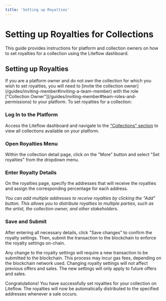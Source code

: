 ```yaml
---
title: 'Setting up Royalties'
---
```



# Setting up Royalties for Collections

This guide provides instructions for platform and collection owners on how to set royalties for a collection using the Liteflow dashboard.
## Setting up Royalties
<Callout type="info">
  If you are a platform owner and do not own the collection for which you wish
  to set royalties, you will need to [invite the collection
  owner](/guides/inviting-member#inviting-a-team-member) with the role
  ["Collection Owner"](/guides/inviting-member#team-roles-and-permissions) to
  your platform.
</Callout>
To set royalties for a collection:
<Steps>

### Log In to the Platform

Access the Liteflow dashboard and navigate to the ["Collections" section](https://dashboard.liteflow.com/collections) to view all collections available on your platform.

### Open Royalties Menu

Within the collection detail page, click on the "More" button and select "Set royalties" from the dropdown menu.

### Enter Royalty Details

On the royalties page, specify the addresses that will receive the royalties and assign the corresponding percentage for each address.

_You can add multiple addresses to receive royalties by clicking the "Add"
button. This allows you to distribute royalties to multiple parties, such as
the artist, the collection owner, and other stakeholders._

### Save and Submit

After entering all necessary details, click "Save changes" to confirm the royalty settings. Then, submit the transaction to the blockchain to enforce the royalty settings on-chain.

</Steps>

<Callout type="warning">
  Any change to the royalty settings will require a new transaction to be
  submitted to the blockchain. This process may incur gas fees, depending on the
  blockchain network used.
</Callout>

<Callout type="warning">
  Changing royalty settings will not affect previous offers and sales. The new
  settings will only apply to future offers and sales.
</Callout>

Congratulations! You have successfully set royalties for your collection on Liteflow. The royalties will now be automatically distributed to the specified addresses whenever a sale occurs.
